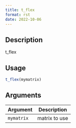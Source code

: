 ```yaml
--- 
title: t_flex 
format: rst 
date: 2022-10-06 
--- 
```


## Description

t_flex


## Usage

```r
t_flex(mymatrix)
```


## Arguments

Argument      |Description
------------- |----------------
`mymatrix`     |     matrix to use


